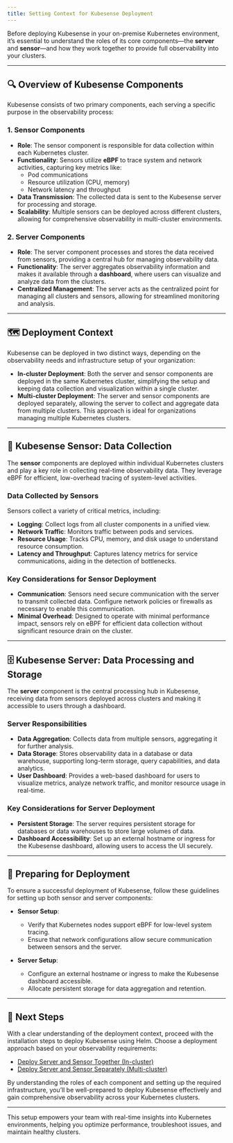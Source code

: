 ```yaml
---
title: Setting Context for Kubesense Deployment
---
```


Before deploying Kubesense in your on-premise Kubernetes environment, it’s essential to understand the roles of its core components—the **server** and **sensor**—and how they work together to provide full observability into your clusters.

---

## 🔍 Overview of Kubesense Components

Kubesense consists of two primary components, each serving a specific purpose in the observability process:

### 1. Sensor Components
- **Role**: The sensor component is responsible for data collection within each Kubernetes cluster.
- **Functionality**: Sensors utilize **eBPF** to trace system and network activities, capturing key metrics like:
  - Pod communications
  - Resource utilization (CPU, memory)
  - Network latency and throughput
- **Data Transmission**: The collected data is sent to the Kubesense server for processing and storage.
- **Scalability**: Multiple sensors can be deployed across different clusters, allowing for comprehensive observability in multi-cluster environments.

### 2. Server Components
- **Role**: The server component processes and stores the data received from sensors, providing a central hub for managing observability data.
- **Functionality**: The server aggregates observability information and makes it available through a **dashboard**, where users can visualize and analyze data from the clusters.
- **Centralized Management**: The server acts as the centralized point for managing all clusters and sensors, allowing for streamlined monitoring and analysis.

---

## 🗺️ Deployment Context

Kubesense can be deployed in two distinct ways, depending on the observability needs and infrastructure setup of your organization:

- **In-cluster Deployment**: Both the server and sensor components are deployed in the same Kubernetes cluster, simplifying the setup and keeping data collection and visualization within a single cluster.
- **Multi-cluster Deployment**: The server and sensor components are deployed separately, allowing the server to collect and aggregate data from multiple clusters. This approach is ideal for organizations managing multiple Kubernetes clusters.

---

## 📡 Kubesense Sensor: Data Collection

The **sensor** components are deployed within individual Kubernetes clusters and play a key role in collecting real-time observability data. They leverage eBPF for efficient, low-overhead tracing of system-level activities.

### Data Collected by Sensors
Sensors collect a variety of critical metrics, including:
- **Logging**: Collect logs from all cluster components in a unified view.
- **Network Traffic**: Monitors traffic between pods and services.
- **Resource Usage**: Tracks CPU, memory, and disk usage to understand resource consumption.
- **Latency and Throughput**: Captures latency metrics for service communications, aiding in the detection of bottlenecks.

### Key Considerations for Sensor Deployment
- **Communication**: Sensors need secure communication with the server to transmit collected data. Configure network policies or firewalls as necessary to enable this communication.
- **Minimal Overhead**: Designed to operate with minimal performance impact, sensors rely on eBPF for efficient data collection without significant resource drain on the cluster.

---

## 🗄️ Kubesense Server: Data Processing and Storage

The **server** component is the central processing hub in Kubesense, receiving data from sensors deployed across clusters and making it accessible to users through a dashboard.

### Server Responsibilities
- **Data Aggregation**: Collects data from multiple sensors, aggregating it for further analysis.
- **Data Storage**: Stores observability data in a database or data warehouse, supporting long-term storage, query capabilities, and data analytics.
- **User Dashboard**: Provides a web-based dashboard for users to visualize metrics, analyze network traffic, and monitor resource usage in real-time.

### Key Considerations for Server Deployment
- **Persistent Storage**: The server requires persistent storage for databases or data warehouses to store large volumes of data.
- **Dashboard Accessibility**: Set up an external hostname or ingress for the Kubesense dashboard, allowing users to access the UI securely.

---

## 🔧 Preparing for Deployment

To ensure a successful deployment of Kubesense, follow these guidelines for setting up both sensor and server components:

- **Sensor Setup**:
  - Verify that Kubernetes nodes support eBPF for low-level system tracing.
  - Ensure that network configurations allow secure communication between sensors and the server.

- **Server Setup**:
  - Configure an external hostname or ingress to make the Kubesense dashboard accessible.
  - Allocate persistent storage for data aggregation and retention.

---

## 📌 Next Steps

With a clear understanding of the deployment context, proceed with the installation steps to deploy Kubesense using Helm. Choose a deployment approach based on your observability requirements:

- [Deploy Server and Sensor Together (In-cluster)](./04-install-using/02-helm.mdx#deploy-kubesense-for-in-cluster-deployment)
- [Deploy Server and Sensor Separately (Multi-cluster)](./04-install-using/02-helm.mdx#deploying-server--sensor-separately)

By understanding the roles of each component and setting up the required infrastructure, you’ll be well-prepared to deploy Kubesense effectively and gain comprehensive observability across your Kubernetes clusters.

--- 

This setup empowers your team with real-time insights into Kubernetes environments, helping you optimize performance, troubleshoot issues, and maintain healthy clusters.
